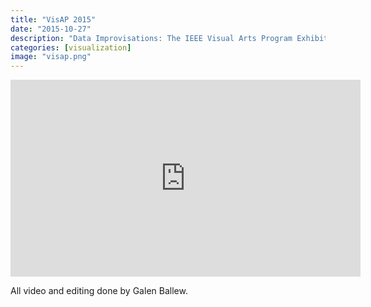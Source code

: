 ```yaml
---
title: "VisAP 2015"
date: "2015-10-27"
description: "Data Improvisations: The IEEE Visual Arts Program Exhibition"
categories: [visualization]
image: "visap.png"
---
```


<p align="center">
<iframe width="560" height="315" src="https://www.youtube.com/embed/wzEEHGf0FO0" frameborder="0" allowfullscreen></iframe>
</p>

All video and editing done by Galen Ballew.